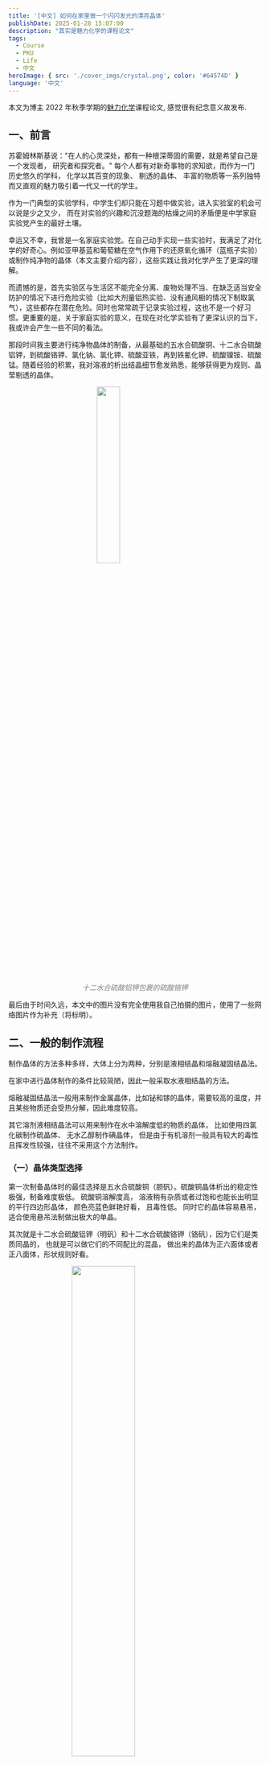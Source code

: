 ```yaml
---
title: '[中文] 如何在家里做一个闪闪发光的漂亮晶体'
publishDate: 2025-01-28 15:07:00
description: "其实是魅力化学的课程论文"
tags:
  - Course
  - PKU
  - Life
  - 中文
heroImage: { src: './cover_imgs/crystal.png', color: '#64574D' }
language: '中文'
---
```



<Aside title='What is this?' type='note'>

本文为博主 2022 年秋季学期的[魅力化学](https://www.lyt0112.com/blog/course_review-zh)课程论文, 感觉很有纪念意义故发布.

</Aside>

## 一、前言

苏霍姆林斯基说："在人的心灵深处，都有一种根深蒂固的需要，就是希望自己是一个发现者， 研究者和探究者。" 每个人都有对新奇事物的求知欲，而作为一门历史悠久的学科， 化学以其百变的现象、 剔透的晶体、 丰富的物质等一系列独特而又直观的魅力吸引着一代又一代的学生。

作为一门典型的实验学科，中学生们却只能在习题中做实验，进入实验室的机会可以说是少之又少， 而在对实验的兴趣和沉没题海的枯燥之间的矛盾便是中学家庭实验党产生的最好土壤。

幸运又不幸，我曾是一名家庭实验党。在自己动手实现一些实验时，我满足了对化学的好奇心。例如亚甲基蓝和葡萄糖在空气作用下的还原氧化循环（蓝瓶子实验）或制作纯净物的晶体（本文主要介绍内容），这些实践让我对化学产生了更深的理解。

而遗憾的是，首先实验区与生活区不能完全分离、废物处理不当、在缺乏适当安全防护的情况下进行危险实验（比如大剂量铝热实验、没有通风橱的情况下制取氯气），这些都存在潜在危险。同时也常常疏于记录实验过程，这也不是一个好习惯。更重要的是，关于家庭实验的意义，在现在对化学实验有了更深认识的当下，我或许会产生一些不同的看法。

那段时间我主要进行纯净物晶体的制备，从最基础的五水合硫酸铜、十二水合硫酸铝钾，到硫酸铬钾、氯化钠、氯化钾、硫酸亚铁，再到铁氰化钾、硫酸镍铵、硫酸锰。随着经验的积累，我对溶液的析出结晶细节愈发熟悉，能够获得更为规则、晶莹剔透的晶体。

<img src="https://cdn.lyt0112.com/2025/01/d6cabdaa77a79da3c5d75099e0297ca1.png" alt="" style="width: 30%; height: auto; display: block; margin: 0 auto;" /><p style="text-align: center; font-style: italic; color: gray;"> 十二水合硫酸铝钾包裹的硫酸铬钾 </p>

最后由于时间久远，本文中的图片没有完全使用我自己拍摄的图片，使用了一些网络图片作为补充（将标明）。

## 二、一般的制作流程

制作晶体的方法多种多样，大体上分为两种，分别是液相结晶和熔融凝固结晶法。

在家中进行晶体制作的条件比较简陋，因此一般采取水液相结晶的方法。

熔融凝固结晶法一般用来制作金属晶体，比如铋和镓的晶体，需要较高的温度，并且某些物质还会受热分解，因此难度较高。

其它溶剂液相结晶法可以用来制作在水中溶解度低的物质的晶体， 比如使用四氯化碳制作硫晶体、 无水乙醇制作碘晶体， 但是由于有机溶剂一般具有较大的毒性且挥发性较强，往往不采用这个方法制作。

### （一）晶体类型选择

第一次制备晶体时的最佳选择是五水合硫酸铜（胆矾）。硫酸铜晶体析出的稳定性极强，制备难度极低。 硫酸铜溶解度高， 溶液稍有杂质或者过饱和也能长出明显的平行四边形晶体， 颜色亮蓝色鲜艳好看， 且毒性低。 同时它的晶体容易悬吊，适合使用悬吊法制做出极大的单晶。

其次就是十二水合硫酸铝钾（明矾）和十二水合硫酸铬钾（铬矾），因为它们是类质同晶的， 也就是可以做它们的不同配比的混晶， 做出来的晶体为正六面体或者正八面体，形状规则好看。

<img src="https://cdn.lyt0112.com/2025/01/8c23534fcee7014cd3cc9d3572c74d8f.png" alt="" style="width: 50%; height: auto; display: block; margin: 0 auto;" /><p style="text-align: center; font-style: italic; color: gray;"> 体积较大的分层明矾铬钾 </p>

稍有难度的是氯化钠的晶体，虽然常用的食盐中绝大部分都是它，但是想要做一个大且透明的单晶是难上加难， 制作的时候一定不要使用食盐， 因为杂质与添加剂太多， 不会形成单晶。 氯化钠晶体的制作难度首先是它的溶解度较低， 想要冷却热饱和溶液制备晶种几乎不可能， 其次是容易产生碎晶， 也很难做出晶莹剔透的晶体。

一般在制备的时候都会添加一些甘氨酸[^1] （8g/L） 作为添加剂以提高氯化钠晶体的透明度， 如果想要进一步提高晶体的透明度可以加入少量的硝酸铅[^2]（0.1g/L）。

<img src="https://cdn.lyt0112.com/2025/01/c7855e97b98aeaa232583d7592fcd115.png" alt="" style="width: 50%; height: auto; display: block; margin: 0 auto;" /><p style="text-align: center; font-style: italic; color: gray;"> 氯化钠单晶 </p>

### （二）配置母液

首先应该配置饱和溶液。一般采用母液法，虽然理论上可以通过查询溶解度表， 再计算溶质与结晶水的质量来使溶液恰好饱和， 但是考虑到晶体制作的流水线连续性、 溶液复用性、 室温的波动以及溶解度表的不准确性， 使用一个烧杯存放母液作为缓冲往往可以得到更好的效果。

首先需要准备一个容量较大的烧杯作为母液烧杯， 根据溶解度加入大致质量的溶质并等待一段时间， 如果烧杯底部仍有未溶解的溶质 （因为溶解结晶是动态平衡，因此多余的试剂往往会变成晶体"大饼"），就说明这杯溶液饱和了，我们将其作为母液，此时母液的上层清液便是饱和溶液。

<img src="https://cdn.lyt0112.com/2025/01/d7fd8b270d269289125abfaa61568efb.png" alt="" style="width: 30%; height: auto; display: block; margin: 0 auto;" /><p style="text-align: center; font-style: italic; color: gray;"> 烧杯底部的晶体"大饼"[^2] </p>


### （三）析晶方法

现在我们有了饱和溶液， 那么具体如何操作才能使晶体从水中析出呢？一般有两种方法，分别是冷却热饱和溶液法和常温蒸发结晶法。

冷却热饱和溶液法适用于溶解度对温度变化敏感的溶质，比如硫酸铜。具体操作是对每 100 克水加入比当前温度溶解度多 20 克左右的溶质（加多了容易析出大饼） ， 搅拌加热至完全溶解， 将溶液立刻倒入结晶皿中并等待结晶，此时要注意在结晶皿上盖一张滤纸以防止灰尘落入结晶皿， 灰尘可能会造成溶液迅速析出大量碎晶；待温度下降溶液结晶后用镊子夹出品相较好的小晶体作为晶核/晶种， 注意一旦镊子进入溶液也会造成溶液迅速析出大量碎晶。 在拿出心仪的小晶种之后，将剩余液体与碎晶倒回母液烧杯。

冷却热饱和溶液法由于溶解度下降的速率较快，往往用来制作大量小晶种，也就是以量取胜，难以制作单个的形状规则的大晶体。

<img src="https://cdn.lyt0112.com/2025/01/890d97267732323be2f9afe31a84d51d.png" alt="" style="width: 30%; height: auto; display: block; margin: 0 auto;" /><p style="text-align: center; font-style: italic; color: gray;"> 冷却热硫酸铜溶液析晶[^3] </p>


常温蒸发结晶法适用于任何种类的溶质，只要取母液的上层清液，倒入结晶皿，放入小晶核（不放其实也可以），静置析晶即可。

常温蒸发结晶法除了可以将晶种放在结晶皿底部，也可以用透明细鱼线（或许头发也可以） 将晶种悬挂在饱和溶液中， 这个方法的好处在于晶体底部不会被结晶皿底部限制而产生不自然的凹面，但是坏处是鱼线会留在晶体内部。

<img src="https://cdn.lyt0112.com/2025/01/75df6136c6f68b5159a8689872cf09c6.png" alt="" style="width: 50%; height: auto; display: block; margin: 0 auto;" /><p style="text-align: center; font-style: italic; color: gray;"> 栓绳的胆矾晶体与悬吊法生长的明矾 </p>


最后在从溶液中拿出晶体后，一定要注意立刻将晶体表面的溶液擦干，因为表面的溶液由于于空气接触面积极大， 会迅速风干， 在晶体表面留下许多细小的杂晶，导致一段时间过后晶体表面变得粗糙。

### （四）保存方法

在得到了这些漂亮的晶体之后我们显然不会把它们又放回母液中溶掉， 而是想把它们保存下来， 那么现在就要考虑如何保存晶体才能让保存时间长久还能好好地把玩晶体。

另外如果晶体因为保存不慎表面被风化了一些， 可以通过将晶体放回饱和溶液几秒钟，直到表面的脱水白色部分变回到正常含结晶水的颜色。

1. 拍照保存

拍照保存实在是保存时间最久的方法， 下图中的硫酸亚铁早已因为保存不当而丢失结晶水风化为白色粉末了，但是它的遗照仍然存放在我的电脑中。

<img src="https://cdn.lyt0112.com/2025/01/26fc8b6a04e2eb6d220a9da862b7eaec.png" alt="" style="width: 30%; height: auto; display: block; margin: 0 auto;" /><p style="text-align: center; font-style: italic; color: gray;"> 硫酸亚铁（N 年之前） </p>


2. 使用矿物标本盒

顾名思义，这个方法往往用来展示固体标本而不是长时间存放，如果是易风化（含有结晶水的任何物质）、光解（三草酸合铁酸钾）的晶体不要使用这样的方法展示。

<img src="https://cdn.lyt0112.com/2025/01/d27a36d11034061e70089878eaaef386.png" alt="" style="width: 30%; height: auto; display: block; margin: 0 auto;" /><p style="text-align: center; font-style: italic; color: gray;"> 矿标盒里的铝钾铬钾混晶[^4] </p>

3. 使用密封袋

好处在于价格亲民，保存非常方便，对于普通的晶体如氯化钠，可以做到长期的保存。但如果稍微有一点难度，如会风化（硫酸铜）、吸湿（氢氧化钠）、光解（三草酸合铁酸钾）、热分解（高锰酸钾）、氧化（硫酸亚铁），只用密封袋保存的话，它们会迅速变质，因此往往将晶体用清漆包裹一层再放入密封袋。

4. 西林瓶+液体石蜡（石蜡油）

能够较为长久地保存晶体，但是坏处在于石蜡油极其难以清除，如果需要使用晶体或者用其他方法保存晶体，表面的石蜡油就很难清理干净了。

5. 环氧树脂

这个方法可以非常长久的保存晶体 （除了光解、 热分解的晶体） ， 方便把玩，不怕摔碎， 实在是保存晶体的上佳方式。 但是不建议与还原性物质一起使用， 可能会造成晶体的氧化变质，比如硫酸亚铁可能会氧化发黑[^5]。

<img src="https://cdn.lyt0112.com/2025/01/92a3009ee49ac56b9981b95153e145c6.png" alt="" style="width: 30%; height: auto; display: block; margin: 0 auto;" /><p style="text-align: center; font-style: italic; color: gray;"> 环氧树脂里的铁氰化钾[^6] </p>


## 三、 实验安全

### （一）选材安全

应当遵守法律法规，遵守《危险化学品安全管理条例》、《中华人民共和国治安管理处罚法》、 《中华人民共和国消防法》，不使用有毒有机溶剂结晶、不使用有毒性、致癌的药品，如重铬酸钾。

### （二）过程安全

1. 生活区与实验区必须完全分离， 生活区禁止存放化学试剂， 特别是禁止在冰箱中同时存放食物和化学试剂；试验区不得进食或使用厨具。
2. 戴手套， 尤其是使用重金属盐时， 不戴手套最常见的问题是镍离子导致皮肤过敏、重金属盐（如银离子）导致手掌蛋白质变色。
3. 不使用不规范、有风险的操作，如：直接加热烧杯、重复使用过滤纸，纱布及一切滤纸代用品，并且应逐步取消明火加热。

## 四、 环保要求

尤其需要注意的是废水排放需要遵循《污水综合排放标准》，排入下水道应遵循《污水排入城市下水道水质标准》[^7]，以铜为例，排入下水道的废液中总铜含量应小于 2mg/L。

以硫酸铜为例给出晶体废液的可能处理方式：

1. 储存或放回母液中
2. 用于制备其他试剂，如斐林试剂
3. 蒸干回收硫酸铜
4. 硫化钠沉淀铜离子
5. 碱沉淀铜离子
6. 活泼金属置换铜

## 五、 总结

家庭制作纯净物晶体的出发点是为了满足对化学实验的好奇、 满足对美丽的化学晶体的喜爱。 仍然记得我做出来的第一个晶体是硫酸铜， 当我把热饱和溶液倒入结晶皿的时候内心非常激动， 甚至盖好了滤纸 （防止灰尘进入） 还是忍不住每隔一小会就揭开看一眼， 最后当我看到了清澈的蓝色溶液中出现了小小的， 但是清晰可见的平行四边形晶体的时候，内心的激动真的是无以言表。

回到最开始提出的问题，家庭实验是否是有意义的，如果是在化学领域深耕多年的相关从业者， 他可能会说家庭实验毫无意义， 与学习相比是舍本逐末； 而如果是刚开始学习的小白（比如当年的我）可能会说这是兴趣与知识的桥梁。

如果要由现在的我来评价，在对化学实验有了更理性的认识，收起所有仪器之后，我会说家庭实验可能并不是最理想的学习方式。如果我反思当时的经历，会发现实际上自己完全没有实验规划，只是看到了有趣的实验现象，就会想去尝试复现，完成后又想尝试下一个，因此实验的重点在于观察现象而不是实验前后的思考，这就使实验失去了其教育意义。

有观点认为，几百年前的化学家通过随机实验发现了许多有意义的反应。然而，这种说法并不准确。事实上，化学家们是基于已有反应构建模型，通过模型预测其他反应的结果，再进行实验验证。这种假说演绎法具有科学思维的意义，与单纯追求实验效果的做法有本质区别。

本文所述晶体均为亲身制备经历。限于篇幅，未能详述其他晶体的制备过程，如淡粉色的硫酸锰、淡黄色的亚铁氰化钾。正是这些晶体的美感促使我研究单晶的制备技术。时至今日，每一个制备的晶体仍历历在目，这或许正是化学的魅力所在。

谨以此文总结我在中学阶段与化学的故事和对化学的热爱。

[^1]: 翁贤芬. 大颗粒氯化钠的制备研究[J]. 盐业与化工, 2009.

[^2]: 双色大饼，你值得拥有[EB/OL]. 百度贴吧. https://tieba.baidu.com/p/7821134717

[^3]: 从零开始的晶体教程（3）[EB/OL]. 科创网. https://www.kechuang.org/t/88078

[^4]: 百度贴吧[EB/OL]. https://tieba.baidu.com/p/7714718573

[^5]: 从零开始的晶体教程（3.5）[EB/OL]. 科创网. https://www.kechuang.org/t/88081

[^6]: 百度贴吧[EB/OL]. https://tieba.baidu.com/p/7714718573

[^7]: GB/T 31962-2015, 污水排入城镇下水道水质标准[S]. http://www.wxbh.gov.cn/doc/2022/09/01/3743836.shtml

